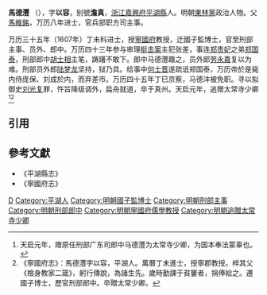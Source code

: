 '''馬德灃''' （{{bd|?||1617年|}}），字'''以容'''，别號'''澹真'''，[[浙江|浙江]][[嘉興府|嘉興府]][[平湖縣|平湖縣]]人。明朝[[東林黨|東林黨]]政治人物。父[[馬維銘|馬維銘]]，万历八年进士，官兵部职方司主事。

万历三十五年（1607年）丁未科进士，授[[寧國府|寧國府]]教授，迁國子監博士，官至刑部主事、员外、郎中。万历四十三年参与审理[[梃击案|梃击案]]主犯张差，事连[[郑贵妃|郑贵妃]]之弟[[郑国泰|郑国泰]]，刑部郎中[[胡士相|胡士相]]主笔，踌躇不敢下。郎中马德灃趣之，员外郎[[劳永嘉|劳永嘉]]复以为难。刑部员外郎[[陆梦龙|陆梦龙]]坚持，狱乃具。给事中[[何士晋|何士晋]]遂疏诋郑国泰，万历帝於是毙内侍庞保、刘成於内，而弃差市。万历四十五年丁巳京察，马德沣被免职。寻以拟御史[[刘光复|刘光复]]罪，忤旨降级调外，扁舟就道，卒于真州。天启元年，追赠太常寺少卿<ref>天启元年，赠原任刑部广东司郎中马德灃为太常寺少卿，为国本奉法蒙辜也。</ref><ref>《寧國府志》：馬德灃字以容，平湖人。萬曆丁未進士，授寧郡教授。梓其父《檢身教家二箴》，躬行傳說，為諸生先。歲時勤課于貧窶者，捐俸給之。遷國子博士，歷官刑部郎中。卒贈太常少卿。</ref>

==引用==
{{reflist}}

==參考文獻==
*《平湖縣志》
*《寧國府志》

{{萬曆三十五年丁未科殿試金榜}}

[[Category:馬姓|D]]
[[Category:平湖人|Category:平湖人]]
[[Category:明朝國子監博士|Category:明朝國子監博士]]
[[Category:明朝刑部主事|Category:明朝刑部主事]]
[[Category:明朝刑部郎中|Category:明朝刑部郎中]]
[[Category:明朝寧國府儒學教授|Category:明朝寧國府儒學教授]]
[[Category:明朝追贈太常寺少卿|Category:明朝追贈太常寺少卿]]